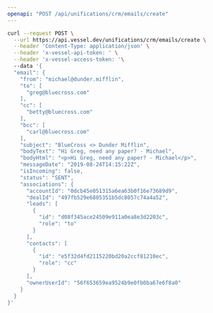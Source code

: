 ```yaml
---
openapi: "POST /api/unifications/crm/emails/create"
---
```


<RequestExample>

```bash Request
curl --request POST \
  --url https://api.vessel.dev/unifications/crm/emails/create \
  --header 'Content-Type: application/json' \
  --header 'x-vessel-api-token: ' \
  --header 'x-vessel-access-token: '\ 
  --data '{
  "email": {
    "from": "michael@dunder.mifflin",
    "to": [
      "greg@bluecross.com"
    ],
    "cc": [
      "betty@bluecross.com"
    ],
    "bcc": [
      "carl@bluecross.com"
    ],
    "subject": "BlueCross <> Dunder Mifflin",
    "bodyText": "Hi Greg, need any paper? - Michael",
    "bodyHtml": "<p>Hi Greg, need any paper? - Michael</p>",
    "messageDate": "2019-08-24T14:15:22Z",
    "isIncoming": false,
    "status": "SENT",
    "associations": {
      "accountId": "0dcb45e051315a6ea63b0f16e73689d9",
      "dealId": "497fb529e6805351b5dc8057c74a4a52",
      "leads": [
        {
          "id": "d08f345ace24509e911a0ea8e3d2203c",
          "role": "to"
        }
      ],
      "contacts": [
        {
          "id": "e5f32d4fd2115220bd20a2ccf81210ec",
          "role": "cc"
        }
      ],
      "ownerUserId": "56f653659ea9524b9e0fb0ba67e6f8a0"
    }
  }
}'
```

</RequestExample>


      